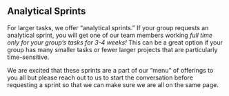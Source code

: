 
## Analytical Sprints

For larger tasks, we offer "analytical sprints." If your group requests an analytical sprint, you will get one of our team members working *full time only for your group's tasks for 3-4 weeks!* This can be a great option if your group has many smaller tasks or fewer larger projects that are particularly time-sensitive.

We are excited that these sprints are a part of our "menu" of offerings to you all but please reach out to us to start the conversation before requesting a sprint so that we can make sure we are all on the same page.
